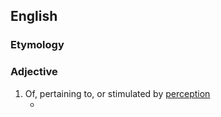 ==English==

===Etymology===
{{suffix|en|perception|al}}

===Adjective===
{{en-adj|-}}

# Of, pertaining to, or stimulated by [[perception]]
#* {{quote-text|en|year=1909|author={{w|Henry James}}|title="Preface", The Golden Bowl (Scribner, New York, 1909)|passage=What it would be really interesting, and I dare say admirably difficult, to go into would be the very history of this effect of experience; the history, in other words, of the growth of the immense array of terms, '''perceptional''' and expressional, that, after the fashion I have indicated, in sentence, passage and page, simply looked over the heads of the standing terms—or perhaps rather, like alert winged creatures, perched on those diminished summits and aspired to a clearer air.}}